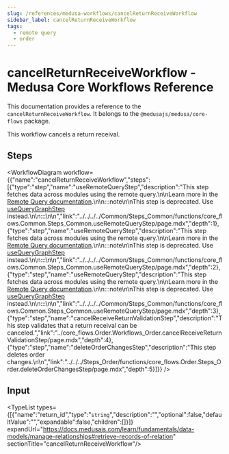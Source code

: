 ```yaml
---
slug: /references/medusa-workflows/cancelReturnReceiveWorkflow
sidebar_label: cancelReturnReceiveWorkflow
tags:
  - remote query
  - order
---
```



# cancelReturnReceiveWorkflow - Medusa Core Workflows Reference

This documentation provides a reference to the `cancelReturnReceiveWorkflow`. It belongs to the `@medusajs/medusa/core-flows` package.

This workflow cancels a return receival.

## Steps

<WorkflowDiagram workflow={{"name":"cancelReturnReceiveWorkflow","steps":[{"type":"step","name":"useRemoteQueryStep","description":"This step fetches data across modules using the remote query.\n\nLearn more in the [Remote Query documentation](https://docs.medusajs.com/learn/fundamentals/module-links/query).\n\n:::note\n\nThis step is deprecated. Use [useQueryGraphStep](../../../../Common/Steps_Common/functions/core_flows.Common.Steps_Common.useQueryGraphStep/page.mdx) instead.\n\n:::\n\n","link":"../../../../Common/Steps_Common/functions/core_flows.Common.Steps_Common.useRemoteQueryStep/page.mdx","depth":1},{"type":"step","name":"useRemoteQueryStep","description":"This step fetches data across modules using the remote query.\n\nLearn more in the [Remote Query documentation](https://docs.medusajs.com/learn/fundamentals/module-links/query).\n\n:::note\n\nThis step is deprecated. Use [useQueryGraphStep](../../../../Common/Steps_Common/functions/core_flows.Common.Steps_Common.useQueryGraphStep/page.mdx) instead.\n\n:::\n\n","link":"../../../../Common/Steps_Common/functions/core_flows.Common.Steps_Common.useRemoteQueryStep/page.mdx","depth":2},{"type":"step","name":"useRemoteQueryStep","description":"This step fetches data across modules using the remote query.\n\nLearn more in the [Remote Query documentation](https://docs.medusajs.com/learn/fundamentals/module-links/query).\n\n:::note\n\nThis step is deprecated. Use [useQueryGraphStep](../../../../Common/Steps_Common/functions/core_flows.Common.Steps_Common.useQueryGraphStep/page.mdx) instead.\n\n:::\n\n","link":"../../../../Common/Steps_Common/functions/core_flows.Common.Steps_Common.useRemoteQueryStep/page.mdx","depth":3},{"type":"step","name":"cancelReceiveReturnValidationStep","description":"This step validates that a return receival can be canceled.","link":"../core_flows.Order.Workflows_Order.cancelReceiveReturnValidationStep/page.mdx","depth":4},{"type":"step","name":"deleteOrderChangesStep","description":"This step deletes order changes.\n\n","link":"../../../Steps_Order/functions/core_flows.Order.Steps_Order.deleteOrderChangesStep/page.mdx","depth":5}]}} />

## Input

<TypeList types={[{"name":"return_id","type":"`string`","description":"","optional":false,"defaultValue":"","expandable":false,"children":[]}]} expandUrl="https://docs.medusajs.com/learn/fundamentals/data-models/manage-relationships#retrieve-records-of-relation" sectionTitle="cancelReturnReceiveWorkflow"/>
